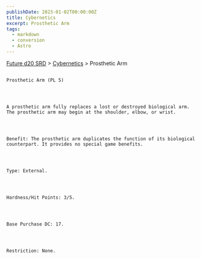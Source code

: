```yaml
---
publishDate: 2023-01-02T00:00:00Z
title: Cybernetics
excerpt: Prosthetic Arm
tags:
  - markdown
  - conversion
  - Astro
---
```







[Future d20 SRD](/#futureD20)
     > [Cybernetics](future-d20-srd-cybernetics-index)
     > Prosthetic Arm
    




## 
    Prosthetic Arm (PL 5)
   



    A prosthetic arm fully replaces a lost or destroyed biological arm. The prosthetic arm may begin at the shoulder, elbow, or wrist.
   



    Benefit: The prosthetic arm duplicates the function of its biological counterpart. It provides no special game benefits.
   



    Type: External.
   



    Hardness/Hit Points: 3/5.
   



    Base Purchase DC: 17.
   



    Restriction: None.
   





